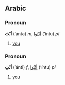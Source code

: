 ==Arabic==
===Pronoun===
'''أنْتَ''' (’ánta) ''m'', [[انتوا|أنْتُوا]] (’íntu) ''pl''

# [[you]]

===Pronoun===
'''أنْتِ''' (’ánti) ''f'', [[انتوا|أنْتُوا]] (’íntu) ''pl''

# [[you]]